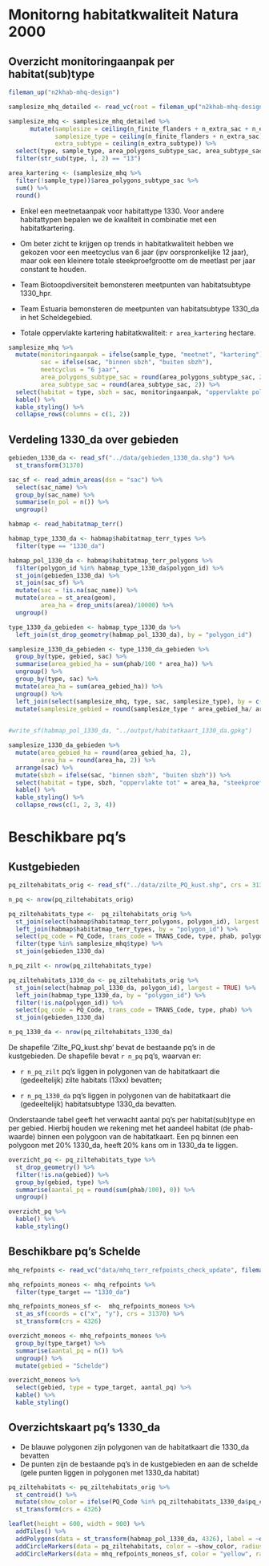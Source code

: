
# Monitorng habitatkwaliteit Natura 2000

## Overzicht monitoringaanpak per habitat(sub)type

```r
fileman_up("n2khab-mhq-design")

samplesize_mhq_detailed <- read_vc(root = fileman_up("n2khab-mhq-design"), "design-strategy/output/samplesize_mhq_terr_v2021")

samplesize_mhq <- samplesize_mhq_detailed %>%
      mutate(samplesize = ceiling(n_finite_flanders + n_extra_sac + n_extra_subtype),
             samplesize_type = ceiling(n_finite_flanders + n_extra_sac),
             extra_subtype = ceiling(n_extra_subtype)) %>%
  select(type, sample_type, area_polygons_subtype_sac, area_subtype_sac, sac, samplesize, samplesize_type, extra_subtype) %>%
  filter(str_sub(type, 1, 2) == "13")

area_kartering <- (samplesize_mhq %>%
  filter(!sample_type))$area_polygons_subtype_sac %>%
  sum() %>%
  round()

```

+ Enkel een meetnetaanpak voor habitattype 1330. Voor andere habitattypen bepalen we de kwaliteit in combinatie met een habitatkartering.

+ Om beter zicht te krijgen op trends in habitatkwaliteit hebben we gekozen voor een meetcyclus van 6 jaar (ipv oorspronkelijke 12 jaar), maar ook een kleinere totale steekproefgrootte om de meetlast per jaar constant te houden.  

+ Team Biotoopdiversiteit bemonsteren meetpunten van habitatsubtype 1330_hpr.

+ Team Estuaria bemonsteren de meetpunten van habitatsubtype 1330_da in het Scheldegebied. 

+ Totale oppervlakte kartering habitatkwaliteit: `r area_kartering` hectare.




```r
samplesize_mhq %>%
  mutate(monitoringaanpak = ifelse(sample_type, "meetnet", "kartering"),
         sac = ifelse(sac, "binnen sbzh", "buiten sbzh"),
         meetcyclus = "6 jaar",
         area_polygons_subtype_sac = round(area_polygons_subtype_sac, 2),
         area_subtype_sac = round(area_subtype_sac, 2)) %>%
  select(habitat = type, sbzh = sac, monitoringaanpak, "oppervlakte polygonen (ha)" = area_polygons_subtype_sac, "oppervlakte habitat (ha)" = area_subtype_sac,   meetcyclus, steekproefgrootte = samplesize_type) %>%
  kable() %>%
  kable_styling() %>%
  collapse_rows(columns = c(1, 2))
```

## Verdeling 1330_da over gebieden

```r
gebieden_1330_da <- read_sf("../data/gebieden_1330_da.shp") %>%
  st_transform(31370)

sac_sf <- read_admin_areas(dsn = "sac") %>%
  select(sac_name) %>%
  group_by(sac_name) %>%
  summarise(n_pol = n()) %>%
  ungroup()

habmap <- read_habitatmap_terr()

habmap_type_1330_da <- habmap$habitatmap_terr_types %>%
  filter(type == "1330_da")

habmap_pol_1330_da <- habmap$habitatmap_terr_polygons %>%
  filter(polygon_id %in% habmap_type_1330_da$polygon_id) %>%
  st_join(gebieden_1330_da) %>%
  st_join(sac_sf) %>%
  mutate(sac = !is.na(sac_name)) %>%
  mutate(area = st_area(geom),
         area_ha = drop_units(area)/10000) %>%
  ungroup()

type_1330_da_gebieden <- habmap_type_1330_da %>%
  left_join(st_drop_geometry(habmap_pol_1330_da), by = "polygon_id")

samplesize_1330_da_gebieden <- type_1330_da_gebieden %>%
  group_by(type, gebied, sac) %>%
  summarise(area_gebied_ha = sum(phab/100 * area_ha)) %>%
  ungroup() %>%
  group_by(type, sac) %>%
  mutate(area_ha = sum(area_gebied_ha)) %>%
  ungroup() %>%
  left_join(select(samplesize_mhq, type, sac, samplesize_type), by = c("type", "sac")) %>%
  mutate(samplesize_gebied = round(samplesize_type * area_gebied_ha/ area_ha))
  

#write_sf(habmap_pol_1330_da, "../output/habitatkaart_1330_da.gpkg")

```

```r
samplesize_1330_da_gebieden %>%
  mutate(area_gebied_ha = round(area_gebied_ha, 2),
         area_ha = round(area_ha, 2)) %>%
  arrange(sac) %>%
  mutate(sbzh = ifelse(sac, "binnen sbzh", "buiten sbzh")) %>%
  select(habitat = type, sbzh, "oppervlakte tot" = area_ha, "steekproefgrootte totaal"  = samplesize_type, gebied, "oppervlakte gebied" = area_gebied_ha,  "steekproefgrootte gebied"  = samplesize_gebied) %>%
  kable() %>%
  kable_styling() %>%
  collapse_rows(c(1, 2, 3, 4))
```

# Beschikbare pq's 

## Kustgebieden



```r
pq_ziltehabitats_orig <- read_sf("../data/zilte_PQ_kust.shp", crs = 31370) 

n_pq <- nrow(pq_ziltehabitats_orig)

pq_ziltehabitats_type <-  pq_ziltehabitats_orig %>%
  st_join(select(habmap$habitatmap_terr_polygons, polygon_id), largest = TRUE) %>%
  left_join(habmap$habitatmap_terr_types, by = "polygon_id") %>%
  select(pq_code = PQ_Code, trans_code = TRANS_Code, type, phab, polygon_id) %>%
  filter(type %in% samplesize_mhq$type) %>%
  st_join(gebieden_1330_da)

n_pq_zilt <- nrow(pq_ziltehabitats_type)

pq_ziltehabitats_1330_da <- pq_ziltehabitats_orig %>%
  st_join(select(habmap_pol_1330_da, polygon_id), largest = TRUE) %>%
  left_join(habmap_type_1330_da, by = "polygon_id") %>%
  filter(!is.na(polygon_id)) %>%
  select(pq_code = PQ_Code, trans_code = TRANS_Code, type, phab) %>%
  st_join(gebieden_1330_da)

n_pq_1330_da <- nrow(pq_ziltehabitats_1330_da)
```

De shapefile 'Zilte_PQ_kust.shp' bevat de bestaande pq's in de kustgebieden.
De shapefile bevat `r n_pq` pq's, waarvan er:

+ `r n_pq_zilt` pq's liggen in polygonen van de habitatkaart die (gedeeltelijk) zilte habitats (13xx) bevatten;

+ `r n_pq_1330_da` pq's liggen in polygonen van de habitatkaart die (gedeeltelijk) habitatsubtype 1330_da bevatten.


Onderstaande tabel geeft het verwacht aantal pq's per habitat(sub)type en per gebied. Hierbij houden we rekening met het aandeel habitat (de phab-waarde) binnen een polygoon van de habitatkaart. Een pq binnen een polygoon met 20% 1330_da, heeft 20% kans om in 1330_da te liggen.  



```r
overzicht_pq <- pq_ziltehabitats_type %>%
  st_drop_geometry() %>%
  filter(!is.na(gebied)) %>%
  group_by(gebied, type) %>%
  summarise(aantal_pq = round(sum(phab/100), 0)) %>%
  ungroup()

overzicht_pq %>%
  kable() %>%
  kable_styling()

```

## Beschikbare pq's Schelde

```r
mhq_refpoints <- read_vc("data/mhq_terr_refpoints_check_update", fileman_up("n2khab-sample-admin"))

mhq_refpoints_moneos <- mhq_refpoints %>%
  filter(type_target == "1330_da")

mhq_refpoints_moneos_sf <-  mhq_refpoints_moneos %>%
  st_as_sf(coords = c("x", "y"), crs = 31370) %>%
  st_transform(crs = 4326)

overzicht_moneos <- mhq_refpoints_moneos %>%
  group_by(type_target) %>%
  summarise(aantal_pq = n()) %>%
  ungroup() %>%
  mutate(gebied = "Schelde")

overzicht_moneos %>%
  select(gebied, type = type_target, aantal_pq) %>%
  kable() %>%
  kable_styling()

```


## Overzichtskaart pq's 1330_da

+ De blauwe polygonen zijn polygonen van de habitatkaart die 1330_da bevatten
+ De punten zijn de bestaande pq's in de kustgebieden en aan de schelde (gele punten liggen in polygonen met 1330_da habitat)

```r

pq_ziltehabitats <- pq_ziltehabitats_orig %>%
  st_centroid() %>%
  mutate(show_color = ifelse(PQ_Code %in% pq_ziltehabitats_1330_da$pq_code, "yellow", "red")) %>%
  st_transform(crs = 4326)

leaflet(height = 600, width = 900) %>%
  addTiles() %>%
  addPolygons(data = st_transform(habmap_pol_1330_da, 4326), label = ~description_orig) %>%
  addCircleMarkers(data = pq_ziltehabitats, color = ~show_color, radius = 1) %>%
  addCircleMarkers(data = mhq_refpoints_moneos_sf, color = "yellow", radius = 1)
```

